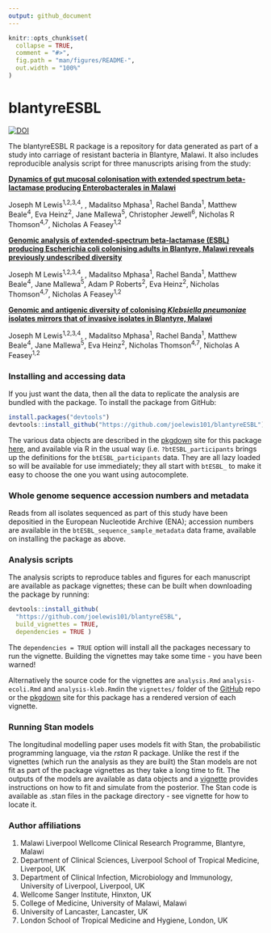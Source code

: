 ```yaml
---
output: github_document
---
```


<!-- README.md is generated from README.Rmd. Please edit that file -->

```r
knitr::opts_chunk$set(
  collapse = TRUE,
  comment = "#>",
  fig.path = "man/figures/README-",
  out.width = "100%"
)
```

# blantyreESBL

[![DOI](https://zenodo.org/badge/325831306.svg)](https://zenodo.org/badge/latestdoi/325831306)

<!-- badges: start -->
<!-- badges: end -->

The blantyreESBL R package is a repository for data generated as part of a study into carriage of resistant bacteria in Blantyre, Malawi. It also includes reproducible analysis script for three manuscripts arising from the study:
  
[**Dynamics of gut mucosal colonisation with extended spectrum beta-lactamase producing Enterobacterales in Malawi**](https://joelewis101.github.io/blantyreESBL/articles/analysis.html)

Joseph M Lewis^1,2,3,4^, , Madalitso Mphasa^1^, Rachel Banda^1^,  Matthew Beale^4^, Eva Heinz^2^, Jane Mallewa^5^, Christopher Jewell^6^, Nicholas R Thomson^4,7^, Nicholas A Feasey^1,2^

[**Genomic analysis of extended-spectrum beta-lactamase (ESBL) producing Escherichia coli colonising adults in Blantyre, Malawi reveals previously undescribed diversity**](https://joelewis101.github.io/blantyreESBL/articles/analysis-ecoli.html)

Joseph M Lewis^1,2,3,4^, , Madalitso Mphasa^1^, Rachel Banda^1^,  Matthew Beale^4^, Jane Mallewa^5^, Adam P Roberts^2^, Eva Heinz^2^, Nicholas Thomson^4,7^, Nicholas A Feasey^1,2^

[**Genomic and antigenic diversity of colonising _Klebsiella pneumoniae_ isolates mirrors that of invasive isolates in Blantyre, Malawi**](https://joelewis101.github.io/blantyreESBL/articles/analysis-kleb.html)

Joseph M Lewis^1,2,3,4^, , Madalitso Mphasa^1^, Rachel Banda^1^,  Matthew Beale^4^, Jane Mallewa^5^, Eva Heinz^2^, Nicholas Thomson^4,7^, Nicholas A Feasey^1,2^

### Installing and accessing data

If you just want the data, then all the data to replicate the analysis are bundled with the package. To install the package from GitHub:

``` r
install.packages("devtools")
devtools::install_github("https://github.com/joelewis101/blantyreESBL")
```

The various data objects are described in the [pkgdown](https://joelewis101.github.io/blantyreESBL/) site for this package [here](https://joelewis101.github.io/blantyreESBL/reference/index.html), and available via R in the usual way (i.e. `?btESBL_participants` brings up the definitions for the `btESBL_participants` data. They are all lazy loaded so will be available for use immediately; they all start with `btESBL_` to make it easy to choose the one you want using autocomplete.

### Whole genome sequence accession numbers and metadata

Reads from all isolates sequenced as part of this study have been depositied in the European Nucleotide Archive (ENA); accession numbers are available in the `btESBL_sequence_sample_metadata` data frame, available on installing the package as above.

### Analysis scripts

The analysis scripts to reproduce tables and figures for each manuscript are available as package vignettes; these can be built when downloading the package by running:

``` r
devtools::install_github(
  "https://github.com/joelewis101/blantyreESBL", 
  build_vignettes = TRUE, 
  dependencies = TRUE )
```

The `dependencies = TRUE` option will install all the packages necessary to run the vignette. Building the vignettes may take some time - you have been warned!

Alternatively the source code for the vignettes are `analysis.Rmd` `analysis-ecoli.Rmd` and `analysis-kleb.Rmd`in the `vignettes/` folder of the [GitHub](https://github.com/joelewis101/blantyreESBL)
 repo or the [pkgdown](https://joelewis101.github.io/blantyreESBL/) site for this package has a rendered version of each vignette.
 
### Running Stan models
 
The longitudinal modelling paper uses models fit with Stan, the probabilistic programming language, via the *rstan* R package. Unlike the rest if the vignettes (which run the analysis as they are built) the Stan models are not fit as part of the package vignettes as they take a long time to fit. The outputs of the models are available as data objects and a [vignette](https://joelewis101.github.io/blantyreESBL/articles/fitting-stan-models.html) provides instructions on how to fit and simulate from the posterior. The Stan code is available as .stan files in the package directory - see vignette for how to locate it.
 
### Author affiliations
 
1. Malawi Liverpool Wellcome Clinical Research Programme, Blantyre, Malawi
2. Department of Clinical Sciences, Liverpool School of Tropical Medicine, Liverpool, UK
3. Department of Clinical Infection, Microbiology and Immunology, University of Liverpool, Liverpool, UK
4. Wellcome Sanger Institute, Hinxton, UK
5. College of Medicine, University of Malawi, Malawi
6. University of Lancaster, Lancaster, UK
7. London School of Tropical Medicine and Hygiene, London, UK 
